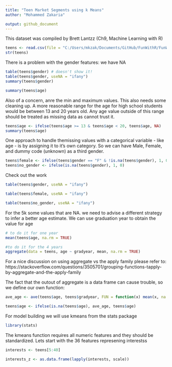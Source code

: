 ```yaml
---
title: "Teen Market Segments using k Means"
author: "Mohammed Zakaria"

output: github_document
---
```




This dataset was compiled by Brett Lantzz (Ch9, Machine Learning with R)

```r
teens <- read.csv(file = "C:/Users/mkzak/Documents/GitHub/FunWithR/FunWithR/10_kMeans/Data/snsdata.csv")
str(teens)
```

There is a problem with the gender features: we  have NA

```r
table(teens$gender) # doesn't show it!
table(teens$gender, useNA = "ifany")
summary(teens$gender)
```

```r
summary(teens$age)
```

Also of a concern, anre the min and maximum values. This also needs some cleaning up. A more reasonable range for the age for high school students would be between 13 and 20 years old. Any age value outside of this range should be treated as missing data as cannot trust it. 


```r
teens$age <- ifelse(teens$age >= 13 & teens$age < 20, teens$age, NA)
summary(teens$age)
```

One approach to handle themissing values with a categorical variable - like age - is by assigning it to it's own category. So we can have Male, Female, and dummy code (unknown) as a third gender. 

```r
teens$female <- ifelse(teens$gender == "F" & !is.na(teens$gender), 1, 0)
teens$no_gender <- ifelse(is.na(teens$gender), 1, 0)
```


Check out the work
```r
table(teens$gender, useNA = "ifany")

table(teens$female, useNA = "ifany")

table(teens$no_gender, useNA = "ifany")

```

For the 5k some values that are NA. we need to advise a different strategy to infer a better age estimate. We can use graduation year to obtain the value for age

```r
# to do it for one year
mean(teens$age, na.rm = TRUE)

#to do it for the 4 years
aggregate(data = teens, age ~ gradyear, mean, na.rm = TRUE)
```

For a nice discussion on using aggregate vs the apply family please refer to: https://stackoverflow.com/questions/3505701/grouping-functions-tapply-by-aggregate-and-the-apply-family

The fact that the outout of aggregate is a data frame can cause trouble, so we define our own function:

```r
ave_age <- ave(teens$age, teens$gradyear, FUN = function(x) mean(x, na.rm = TRUE))
```

```r
teens$age <- ifelse(is.na(teens$age), ave_age, teens$age)
```


For model building we will use kmeans from the stats package
```r
library(stats)
```

The kmeans function requires all numeric features and they should be standardized. Lets start with the 36 features represening interestss

```r
interests <- teens[5:40]
```

```r
interests_z <- as.data.frame(lapply(interests, scale))
```






